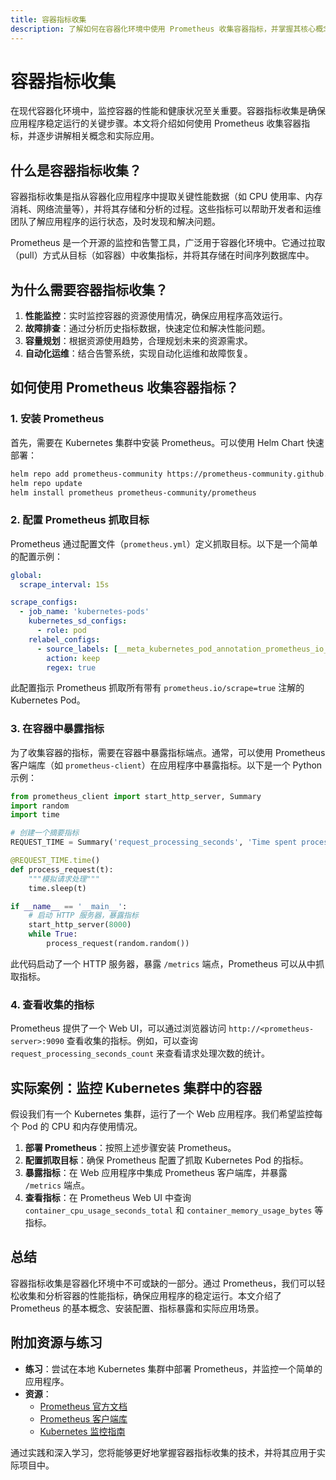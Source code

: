 ```yaml
---
title: 容器指标收集
description: 了解如何在容器化环境中使用 Prometheus 收集容器指标，并掌握其核心概念和实际应用。
---
```


# 容器指标收集

在现代容器化环境中，监控容器的性能和健康状况至关重要。容器指标收集是确保应用程序稳定运行的关键步骤。本文将介绍如何使用 Prometheus 收集容器指标，并逐步讲解相关概念和实际应用。

## 什么是容器指标收集？

容器指标收集是指从容器化应用程序中提取关键性能数据（如 CPU 使用率、内存消耗、网络流量等），并将其存储和分析的过程。这些指标可以帮助开发者和运维团队了解应用程序的运行状态，及时发现和解决问题。

Prometheus 是一个开源的监控和告警工具，广泛用于容器化环境中。它通过拉取（pull）方式从目标（如容器）中收集指标，并将其存储在时间序列数据库中。

## 为什么需要容器指标收集？

1. **性能监控**：实时监控容器的资源使用情况，确保应用程序高效运行。
2. **故障排查**：通过分析历史指标数据，快速定位和解决性能问题。
3. **容量规划**：根据资源使用趋势，合理规划未来的资源需求。
4. **自动化运维**：结合告警系统，实现自动化运维和故障恢复。

## 如何使用 Prometheus 收集容器指标？

### 1. 安装 Prometheus

首先，需要在 Kubernetes 集群中安装 Prometheus。可以使用 Helm Chart 快速部署：

```bash
helm repo add prometheus-community https://prometheus-community.github.io/helm-charts
helm repo update
helm install prometheus prometheus-community/prometheus
```

### 2. 配置 Prometheus 抓取目标

Prometheus 通过配置文件（`prometheus.yml`）定义抓取目标。以下是一个简单的配置示例：

```yaml
global:
  scrape_interval: 15s

scrape_configs:
  - job_name: 'kubernetes-pods'
    kubernetes_sd_configs:
      - role: pod
    relabel_configs:
      - source_labels: [__meta_kubernetes_pod_annotation_prometheus_io_scrape]
        action: keep
        regex: true
```

此配置指示 Prometheus 抓取所有带有 `prometheus.io/scrape=true` 注解的 Kubernetes Pod。

### 3. 在容器中暴露指标

为了收集容器的指标，需要在容器中暴露指标端点。通常，可以使用 Prometheus 客户端库（如 `prometheus-client`）在应用程序中暴露指标。以下是一个 Python 示例：

```python
from prometheus_client import start_http_server, Summary
import random
import time

# 创建一个摘要指标
REQUEST_TIME = Summary('request_processing_seconds', 'Time spent processing request')

@REQUEST_TIME.time()
def process_request(t):
    """模拟请求处理"""
    time.sleep(t)

if __name__ == '__main__':
    # 启动 HTTP 服务器，暴露指标
    start_http_server(8000)
    while True:
        process_request(random.random())
```

此代码启动了一个 HTTP 服务器，暴露 `/metrics` 端点，Prometheus 可以从中抓取指标。

### 4. 查看收集的指标

Prometheus 提供了一个 Web UI，可以通过浏览器访问 `http://<prometheus-server>:9090` 查看收集的指标。例如，可以查询 `request_processing_seconds_count` 来查看请求处理次数的统计。

## 实际案例：监控 Kubernetes 集群中的容器

假设我们有一个 Kubernetes 集群，运行了一个 Web 应用程序。我们希望监控每个 Pod 的 CPU 和内存使用情况。

1. **部署 Prometheus**：按照上述步骤安装 Prometheus。
2. **配置抓取目标**：确保 Prometheus 配置了抓取 Kubernetes Pod 的指标。
3. **暴露指标**：在 Web 应用程序中集成 Prometheus 客户端库，并暴露 `/metrics` 端点。
4. **查看指标**：在 Prometheus Web UI 中查询 `container_cpu_usage_seconds_total` 和 `container_memory_usage_bytes` 等指标。

## 总结

容器指标收集是容器化环境中不可或缺的一部分。通过 Prometheus，我们可以轻松收集和分析容器的性能指标，确保应用程序的稳定运行。本文介绍了 Prometheus 的基本概念、安装配置、指标暴露和实际应用场景。

## 附加资源与练习

- **练习**：尝试在本地 Kubernetes 集群中部署 Prometheus，并监控一个简单的应用程序。
- **资源**：
  - [Prometheus 官方文档](https://prometheus.io/docs/)
  - [Prometheus 客户端库](https://prometheus.io/docs/instrumenting/clientlibs/)
  - [Kubernetes 监控指南](https://kubernetes.io/docs/tasks/debug-application-cluster/resource-usage-monitoring/)

通过实践和深入学习，您将能够更好地掌握容器指标收集的技术，并将其应用于实际项目中。